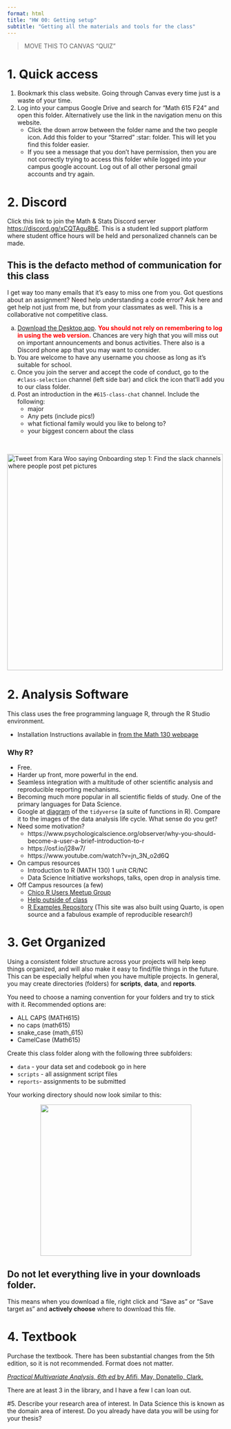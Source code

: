 ```yaml
---
format: html
title: "HW 00: Getting setup"
subtitle: "Getting all the materials and tools for the class"
---
```


> MOVE THIS TO CANVAS "QUIZ"

# 1. Quick access

1. Bookmark this class website. Going through Canvas every time just is a waste of your time. 
2. Log into your campus Google Drive and search for "Math 615 F24" and open this folder. Alternatively use the link in the navigation menu on this website. 
    - Click the down arrow between the folder name and the two people icon. Add this folder to your "Starred" :star: folder.  This will let you find this folder easier.
    - If you see a message that you don't have permission, then you are not correctly trying to access this folder while logged into your campus google account. Log out of all other personal gmail accounts and try again. 
    
# 2. Discord

Click this link to join the Math & Stats Discord server [https://discord.gg/xCQTAgu8bE](https://discord.gg/xCQTAgu8bE). This is a student led support platform where student office hours will be held and personalized channels can be made. 

:::{.callout-important}
## This is the defacto method of communication for this class
I get way too many emails that it's easy to miss one from you. Got questions about an assignment? Need help understanding a code error? Ask here and get help not just from me, but from your classmates as well. This is a collaborative not competitive class.
:::

a. [Download the Desktop app](https://discord.com/download). <span style="color:red">**You should not rely on remembering to log in using the web version.**</span> Chances are very high that you will miss out on important announcements and bonus activities. There also is a Discord phone app that you may want to consider. 
b. You are welcome to have any username you choose as long as it's suitable for school. 
c. Once you join the server and accept the code of conduct, go to the `#class-selection` channel (left side bar) and click the icon that'll add you to our class folder. 
d. Post an introduction in the `#615-class-chat` channel. Include the following:
    * major
    * Any pets (include pics!)
    * what fictional family would you like to belong to? 
    * your biggest concern about the class

<br>

<a href = "https://twitter.com/kara_woo/status/1374132865370234881">
<img class="circle" src="images/hw00_slack_pets.png"
width="500px" 
alt="Tweet from Kara Woo saying Onboarding step 1: Find the slack channels where people post pet pictures" 
title = "Onboarding step 1: Find the slack channels where people post pet pictures"/>
</a>


# 2. Analysis Software 

This class uses the free programming language R, through the R Studio environment. 

* Installation Instructions available in [from the Math 130 webpage](https://norcalbiostat.github.io/MATH130/)


### Why R? 
* Free. 
* Harder up front, more powerful in the end. 
* Seamless integration with a multitude of other scientific analysis and reproducible reporting mechanisms. 
* Becoming much more popular in all scientific fields of study. One of the primary languages for Data Science. 
* Google at [diagram](https://osf.io/69gub/wiki/home/) of the `tidyverse` (a suite of functions in R). Compare it to the images of the data analysis life cycle. What sense do you get? 
* Need some motivation? 
    - https://www.psychologicalscience.org/observer/why-you-should-become-a-user-a-brief-introduction-to-r 
    - https://osf.io/j28w7/
    - https://www.youtube.com/watch?v=jn_3N_o2d6Q
* On campus resources
    - Introduction to R (MATH 130) 1 unit CR/NC
    - Data Science Initiative workshops, talks, open drop in analysis time. 
* Off Campus resources (a few)
    - [Chico R Users Meetup Group](https://www.meetup.com/Chico-R-Users-Group/)
    - [Help outside of class](https://norcalbiostat.github.io/MATH130/faq.html#Where_can_I_get_help_using_R_outside_of_class_time)
    - [R Examples Repository](http://dwoll.de/rexrepos/) (This site was also built using Quarto, is open source and a fabulous example of reproducible research!)


# 3. Get Organized

Using a consistent folder structure across your projects will help keep things organized, and will also make it easy to find/file things in the future. This can be especially helpful when you have multiple projects. In general, you may create directories (folders) for **scripts**, **data**, and **reports**.

You need to choose a naming convention for your folders and try to stick with it. Recommended options are: 

* ALL CAPS (MATH615)
* no caps (math615)
* snake_case (math_615) 
* CamelCase (Math615) 

Create this class folder along with the following three subfolders: 

* `data` - your data set and codebook go in here
* `scripts` - all assignment script files
* `reports`- assignments to be submitted

Your working directory should now look similar to this:

<center><img src="images/hw00_folder_org.png" width="350px"></center>

:::{.callout-important}
## Do not let everything live in your downloads folder.
This means when you download a file, right click and "Save as" or "Save target as" and **actively choose** where to download this file. 
:::


# 4. Textbook

Purchase the textbook. There has been substantial changes from the 5th edition, so it is not recommended. Format does not matter. 

[_Practical Multivariate Analysis, 6th ed_ by Afifi, May, Donatello, Clark.](https://www.routledge.com/Practical-Multivariate-Analysis/Afifi-May-Donatello-Clark/p/book/9781032088471)

There are at least 3 in the library, and I have a few I can loan out. 

#5. Describe your research area of interest. In Data Science this is known as the domain area of interest. Do you already have data you will be using for your thesis? 

